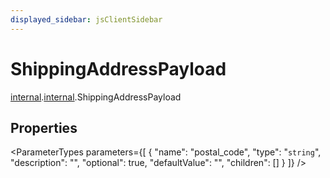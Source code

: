 ```yaml
---
displayed_sidebar: jsClientSidebar
---
```



# ShippingAddressPayload

[internal](../../admin_discounts/modules/admin_discounts.internal.mdx).[internal](../modules/admin_discounts.internal.internal.mdx).ShippingAddressPayload

## Properties

<ParameterTypes parameters={[
  {
    "name": "postal_code",
    "type": "`string`",
    "description": "",
    "optional": true,
    "defaultValue": "",
    "children": []
  }
]} />
